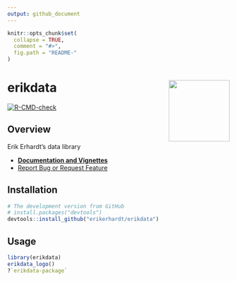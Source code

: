 ```yaml
---
output: github_document
---
```

<!-- README.md is generated from README.Rmd. Please edit that file -->

```r
knitr::opts_chunk$set(
  collapse = TRUE,
  comment = "#>",
  fig.path = "README-"
)
```

# erikdata <a href='https://github.com/erikerhardt/erikdata'><img src='images/erikdata.png' align="right" height="138.5" /></a>

<!-- badges: start -->
[![R-CMD-check](https://github.com/erikerhardt/erikdata/actions/workflows/check-standard.yaml/badge.svg)](https://github.com/erikerhardt/erikdata/actions/workflows/check-standard.yaml)
<!-- badges: end -->

## Overview

Erik Erhardt's data library

* <strong><a href="https://erikerhardt.github.io/erikdata/">Documentation and Vignettes</a></strong>
* <a href="https://github.com/erikerhardt/erikdata/issues">Report Bug or Request Feature</a>

## Installation

```r
# The development version from GitHub
# install.packages("devtools")
devtools::install_github("erikerhardt/erikdata")
```

## Usage

```r
library(erikdata)
erikdata_logo()
?`erikdata-package`
```


